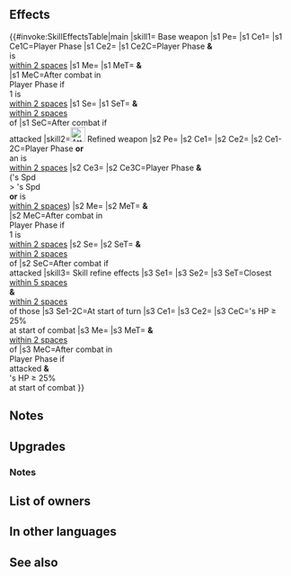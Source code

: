{{Weapon Infobox
|tagid=SID_影身の暗器
|weaponType=Dagger
|might=14
|range=2
|effect=Grants Spd+3. If unit initiates combat, grants Atk/Spd+5 during combat. If unit initiates combat and is within 2 spaces of support partner, foe cannot counterattack and unit and support partner swap spaces after combat. (If unit is within 2 spaces of more than one support partner, swap does not occur.)<br>Effect:【Dagger ７】<br><br>【Dagger ７】<br>After combat, if unit attacked, inflicts Def/Res-７ on target and foes within 2 spaces of target through their next actions.
|cost=400
|exclusive=1
|statModifiers=0,14,3,0,0
|required=Silver Dagger
|refinePaths=default
|refineSP=400
|refineMedals=500
|refineDews=200
|upgradedEffect=Grants Spd+3. If unit initiates combat or is within 2 spaces of an ally, grants Atk/Spd+5 to unit during combat and deals damage = 10% of unit's Spd (excluding area-of-effect Specials), and also, if unit's Spd > foe's Spd or unit is within 2 spaces of unit's support partner (if any), foe cannot counterattack. If unit initiates combat and unit is within 2 spaces of support partner, unit and support partner swap spaces after combat (if unit is within 2 spaces of more than one support partner, swap does not occur).<br><br>Effect:【Dagger ７】<br><br>【Dagger ７】<br>After combat, if unit attacked, inflicts Def/Res-７ on target and foes within 2 spaces of target through their next actions.
|effectSkill1=At start of turn, inflicts Spd/Def-6 and【Discord】on closest foes within 5 spaces and any foe within 2 spaces of those foes through their next actions. At start of combat, if unit's HP ≥ 25%, grants Atk/Spd+5 and Special cooldown charge +1 to unit per attack during combat (only highest value applied; does not stack), and after combat, if unit initiated combat and attacked, deals 7 damage to target and foes within 2 spaces of target.<br><br>【Discord】<br>Inflicts Atk/Spd/Def/Res-X on unit during combat (X = 2 + number of allies within 2 spaces of unit; max 5) through its next action.
|properties=random_owner
}}
==Effects==
{{#invoke:SkillEffectsTable|main
|skill1={{SCi|weapon}} Base weapon
|s1 Pe={{Eft|Stat Boosts|Spd|3}}
|s1 Ce1={{Eft|Temporary buffs|Atk/Spd|5}}
|s1 Ce1C=Player Phase
|s1 Ce2={{Eft|Prevent Counter}}
|s1 Ce2C=Player Phase '''&'''<br>{{Tgt|Partner}} is<br>[[within 2 spaces]]
|s1 Me={{Eft|Swap Units}}
|s1 MeT={{Tgt|Unit}} '''&'''<br>{{Tgt|Partner}}
|s1 MeC=After combat in<br>Player Phase if<br>1 {{Tgt|Partner}} is<br>[[within 2 spaces]]
|s1 Se={{Eft|Penalties|Def/Res|7}}
|s1 SeT={{Tgt|Target Foe}} '''&''' {{Tgt|Foes}}<br>[[within 2 spaces]]<br>of {{Tgt|Target Foe}}
|s1 SeC=After combat if<br>{{Tgt|Unit}} attacked
|skill2=[[File:Attack Plus W.png|x26px|class=inline-icon]] Refined weapon
|s2 Pe={{Eft|Stat Boosts|Spd|3}}
|s2 Ce1={{Eft|Temporary buffs|Atk/Spd|5}}
|s2 Ce2={{Eft|Damage boost|15% of {{Tgt|Unit}}'s Spd}}
|s2 Ce1-2C=Player Phase '''or'''<br>an {{Tgt|Ally}} is<br>[[within 2 spaces]]
|s2 Ce3={{Eft|Prevent Counter}}
|s2 Ce3C=Player Phase '''&'''<br>({{Tgt|Unit}}'s Spd<br>> {{Tgt|Foe}}'s Spd<br>'''or''' {{Tgt|Partner}} is<br>[[within 2 spaces]])
|s2 Me={{Eft|Swap Units}}
|s2 MeT={{Tgt|Unit}} '''&'''<br>{{Tgt|Partner}}
|s2 MeC=After combat in<br>Player Phase if<br>1 {{Tgt|Partner}} is<br>[[within 2 spaces]]
|s2 Se={{Eft|Penalties|Def/Res|7}}
|s2 SeT={{Tgt|Target Foe}} '''&''' {{Tgt|Foes}}<br>[[within 2 spaces]]<br>of {{Tgt|Target Foe}}
|s2 SeC=After combat if<br>{{Tgt|Unit}} attacked
|skill3={{Si|Constant Dagger|refine=Skill1}} Skill refine effects
|s3 Se1={{Eft|Penalties|Spd/Def|6}}
|s3 Se2={{SEt|Discord}}
|s3 SeT=Closest {{Tgt|Foes}}<br>[[within 5 spaces]]<br>'''&''' {{Tgt|Foes}}<br>[[within 2 spaces]]<br>of those {{Tgt|Foes}}
|s3 Se1-2C=At start of turn
|s3 Ce1={{Eft|Temporary buffs|Atk/Spd|5}}
|s3 Ce2={{Eft|Accelerate Charge}}
|s3 CeC={{Tgt|Unit}}'s HP ≥ 25%<br>at start of combat
|s3 Me={{Eft|Damage|7}}
|s3 MeT={{Tgt|Target Foe}} '''&''' {{Tgt|Foes}}<br>[[within 2 spaces]]<br>of {{Tgt|Target Foe}}
|s3 MeC=After combat in<br>Player Phase if<br> {{Tgt|Unit}} attacked '''&'''<br>{{Tgt|Unit}}'s HP ≥ 25%<br>at start of combat
}}

==Notes==
{{IfUnitInitiates}}
{{Temporary buffs}}
{{Prevent counterattacks}}
{{Movement skill notes}}
{{SupportPartner|effect=counterattack prevention and support partner swapping effects}}
{{IfUnitAttacked}}
{{Penalties}}
==Upgrades==
{{Weapon Upgrade List}}
===Notes===
{{DamageBoost|name=refined Constant Dagger}}
{{SupportPartner|effect=support partner swapping effects|name=refined Constant Dagger}}
{{Penalties|name={{St|Constant Dagger|refine=Skill1}}}}
{{Discord|name={{St|Constant Dagger|refine=Skill1}}}}
{{CooldownChargePlus|name={{St|Constant Dagger|refine=Skill1}}}}
{{Out of combat damage|name={{St|Constant Dagger|refine=Skill1}}}}
==List of owners==
{{Skill Hero List}}
==In other languages==
{{OtherLanguages
|english=Constant Dagger
|japanese=影身の暗器
|german=Vertrauter Dolch
|spanishEU=Daga fidedigna
|spanishLA=Daga fidedigna
|french=Dague loyale
|italian=Pugnale fedele
|chineseTW=形影之暗器
|portuguese=Adaga fidedigna
}}
==See also==
{{See also skills|cond=Description LIKE '%support partner%' OR Description LIKE '%,%foe cannot counterattack%' AND NOT CanUseWeapon__full='Colorless Staff' OR (Description LIKE '%swap spaces%' OR Description LIKE '%【Discord】%') AND Exclusive='1'}}
{{Weapons Navbox}}